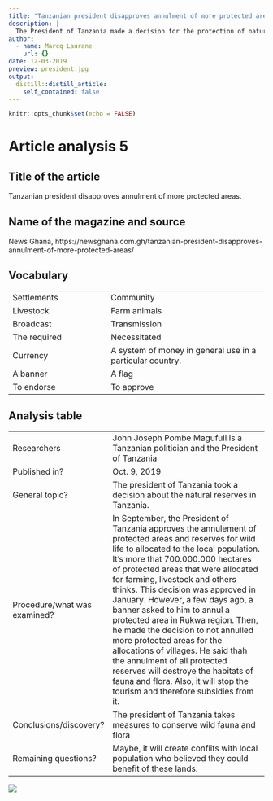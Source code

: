 ```yaml
---
title: "Tanzanian president disapproves annulment of more protected areas"
description: |
  The President of Tanzania made a decision for the protection of natural resveres and the tourism.
author:
  - name: Marcq Laurane
    url: {}
date: 12-03-2019
preview: president.jpg
output:
  distill::distill_article:
    self_contained: false
---
```


```r
knitr::opts_chunk$set(echo = FALSE)
```


# Article analysis 5

## Title of the article 

Tanzanian president disapproves annulment of more protected areas.

## Name of the magazine and source 

News Ghana, https://newsghana.com.gh/tanzanian-president-disapproves-annulment-of-more-protected-areas/ 

## Vocabulary 

|                     |                                |
| ------------------- | ------------------------------ |
| Settlements   | Community                  |
| Livestock     | Farm animals       |
| Broadcast   | Transmission  |
| The required  | Necessitated  |
| Currency    | A system of money in general use in a particular country.
| A banner   | A flag   |
| To endorse   | To approve   |
## Analysis table 

|                              |                                                               |
| ---------------------------- | ------------------------------------------------------------- |
| Researchers                  | John Joseph Pombe Magufuli is a Tanzanian politician and the President of Tanzania                      |
| Published in?                | Oct. 9, 2019                                                 |
| General topic?               | The president of Tanzania took a decision about the natural reserves in Tanzania.                      |
| Procedure/what was examined? | In September, the President of Tanzania approves the annulement of protected areas and reserves for wild life to allocated to the local population. It's more that 700.000.000 hectares of protected areas that were allocated for farming, livestock and others thinks. This decision was approved in January. However, a few days ago, a banner asked to him to annul a protected area in Rukwa region. Then, he made the decision to not annulled more protected areas for the allocations of villages. He said thah the annulment of all protected reserves will destroye the habitats of fauna and flora. Also, it will stop the tourism and therefore subsidies from it.   |
| Conclusions/discovery?       |  The president of Tanzania takes measures to conserve wild fauna and flora      |
| Remaining questions?         | Maybe, it will create conflits with local population who believed they could benefit of these lands. |

![](download.jpeg)
